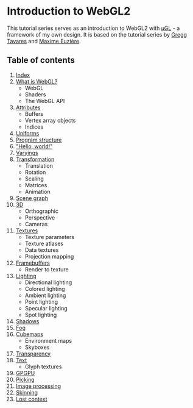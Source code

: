 # Introduction to WebGL2

This tutorial series serves as an introduction to WebGL2 with [μGL](https://ugl.lakuna.pw/) - a framework
of my own design. It is based on the tutorial series by [Gregg Tavares](https://webgl2fundamentals.org/) and
[Maxime Euzière](https://xem.github.io/articles/webgl-guide.html).

## Table of contents

1. [Index](/a/webgl)
2. [What is WebGL?](/a/webgl/what-is)
	- WebGL
	- Shaders
	- The WebGL API
3. [Attributes](/a/webgl/attributes)
	- Buffers
	- Vertex array objects
	- Indices
4. [Uniforms](/a/webgl/uniforms)
5. [Program structure](/a/webgl/program-structure)
6. ["Hello, world!"](/a/webgl/hello-world)
7. [Varyings](/a/webgl/varyings)
8. [Transformation](/a/webgl/transformation)
	- Translation
	- Rotation
	- Scaling
	- Matrices
	- Animation
9. [Scene graph](/a/webgl/scene-graph)
10. [3D](/a/webgl/3d)
	- Orthographic
	- Perspective
	- Cameras
11. [Textures](/a/webgl/textures)
	- Texture parameters
	- Texture atlases
	- Data textures
	- Projection mapping
12. [Framebuffers](/a/webgl/framebuffers)
	- Render to texture
13. [Lighting](/a/webgl/lighting)
	- Directional lighting
	- Colored lighting
	- Ambient lighting
	- Point lighting
	- Specular lighting
	- Spot lighting
14. [Shadows](/a/webgl/shadows)
15. [Fog](/a/webgl/fog)
16. [Cubemaps](/a/webgl/cubemaps)
	- Environment maps
	- Skyboxes
17. [Transparency](/a/webgl/transparency)
18. [Text](/a/webgl/text)
	- Glyph textures
19. [GPGPU](/a/webgl/gpgpu)
20. [Picking](/a/webgl/picking)
21. [Image processing](/a/webgl/image-processing)
22. [Skinning](/a/webgl/skinning)
23. [Lost context](/a/webgl/lost-context)
